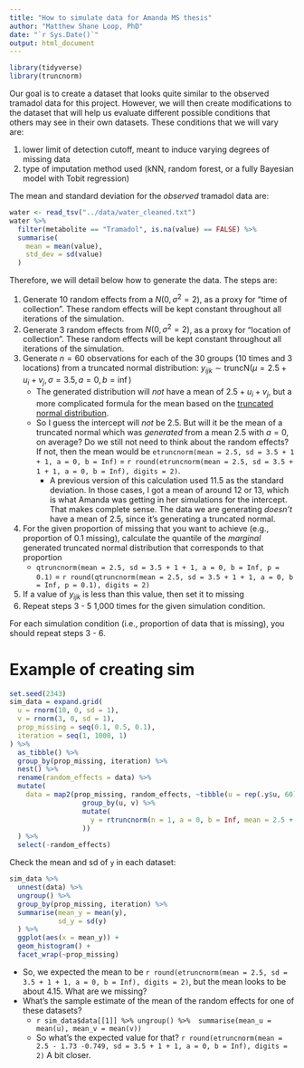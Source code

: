 ```yaml
---
title: "How to simulate data for Amanda MS thesis"
author: "Matthew Shane Loop, PhD"
date: "`r Sys.Date()`"
output: html_document
---
```


```r
library(tidyverse)
library(truncnorm)
```


Our goal is to create a dataset that looks quite similar to the observed tramadol data for this project. However, we will then create modifications to the dataset that will help us evaluate different possible conditions that others may see in their own datasets. These conditions that we will vary are:

1. lower limit of detection cutoff, meant to induce varying degrees of missing data
2. type of imputation method used (kNN, random forest, or a fully Bayesian model with Tobit regression)

The mean and standard deviation for the *observed* tramadol data are:
```r
water <- read_tsv("../data/water_cleaned.txt")
water %>%
  filter(metabolite == "Tramadol", is.na(value) == FALSE) %>%
  summarise(
    mean = mean(value),
    std_dev = sd(value)
  )
```


Therefore, we will detail below how to generate the data. The steps are:

1. Generate 10 random effects from a $N(0, \sigma^2 = 2)$, as a proxy for "time of collection". These random effects will be kept constant throughout all iterations of the simulation.
2. Generate 3 random effects from $N(0, \sigma^2 = 2)$, as a proxy for "location of collection". These random effects will be kept constant throughout all iterations of the simulation.
3. Generate $n=60$ observations for each of the 30 groups (10 times and 3 locations) from a truncated normal distribution: $y_{ijk} \sim \textrm{truncN}(\mu = 2.5 + u_i + v_j, \sigma = 3.5, a = 0, b = \inf)$
    * The generated distribution will *not* have a mean of $2.5 + u_i + v_j$, but a more complicated formula for the mean based on the [truncated normal distribution](https://en.wikipedia.org/wiki/Truncated_normal_distribution). 
    * So I guess the intercept will *not* be 2.5. But will it be the mean of a truncated normal which was *generated* from a mean 2.5 with $a = 0$, on average? Do we still not need to think about the random effects? If not, then the mean would be `etruncnorm(mean = 2.5, sd = 3.5 + 1 + 1, a = 0, b = Inf)` = `r round(etruncnorm(mean = 2.5, sd = 3.5 + 1 + 1, a = 0, b = Inf), digits = 2)`.
        * A previous version of this calculation used 11.5 as the standard deviation. In those cases, I got a mean of around 12 or 13, which is what Amanda was getting in her simulations for the intercept. That makes complete sense. The data we are generating *doesn't* have a mean of 2.5, since it's generating a truncated normal.
4. For the given proportion of missing that you want to achieve (e.g., proportion of 0.1 missing), calculate the quantile of the *marginal* generated truncated normal distribution that corresponds to that proportion
    * `qtruncnorm(mean = 2.5, sd = 3.5 + 1 + 1, a = 0, b = Inf, p = 0.1)` = `r round(qtruncnorm(mean = 2.5, sd = 3.5 + 1 + 1, a = 0, b = Inf, p = 0.1), digits = 2)`
5. If a value of $y_{ijk}$ is less than this value, then set it to missing
6. Repeat steps 3 - 5 1,000 times for the given simulation condition.

For each simulation condition (i.e., proportion of data that is missing), you should repeat steps 3 - 6.
        
# Example of creating sim

```r
set.seed(2343)
sim_data = expand.grid(
  u = rnorm(10, 0, sd = 1),
  v = rnorm(3, 0, sd = 1),
  prop_missing = seq(0.1, 0.5, 0.1),
  iteration = seq(1, 1000, 1)
) %>%
  as_tibble() %>%
  group_by(prop_missing, iteration) %>%
  nest() %>%
  rename(random_effects = data) %>%
  mutate(
    data = map2(prop_missing, random_effects, ~tibble(u = rep(.y$u, 60), v = rep(.y$v, 60), id = seq(1, 1800, 1)) %>%
                  group_by(u, v) %>%
                  mutate(
                    y = rtruncnorm(n = 1, a = 0, b = Inf, mean = 2.5 + u + v, sd = 3.5)
                  ))
  ) %>%
  select(-random_effects)
```

Check the mean and sd of `y` in each dataset:
```r
sim_data %>%
  unnest(data) %>%
  ungroup() %>%
  group_by(prop_missing, iteration) %>%
  summarise(mean_y = mean(y),
            sd_y = sd(y)
  ) %>%
  ggplot(aes(x = mean_y)) +
  geom_histogram() +
  facet_wrap(~prop_missing)
```

* So, we expected the mean to be `r round(etruncnorm(mean = 2.5, sd = 3.5 + 1 + 1, a = 0, b = Inf), digits = 2)`, but the mean looks to be about 4.15. What are we missing?
* What's the sample estimate of the mean of the random effects for one of these datasets?
    * `r sim_data$data[[1]] %>% ungroup() %>%  summarise(mean_u = mean(u), mean_v = mean(v))`
    * So what's the expected value for that? `r round(etruncnorm(mean = 2.5 - 1.73 -0.749, sd = 3.5 + 1 + 1, a = 0, b = Inf), digits = 2)` A bit closer.
